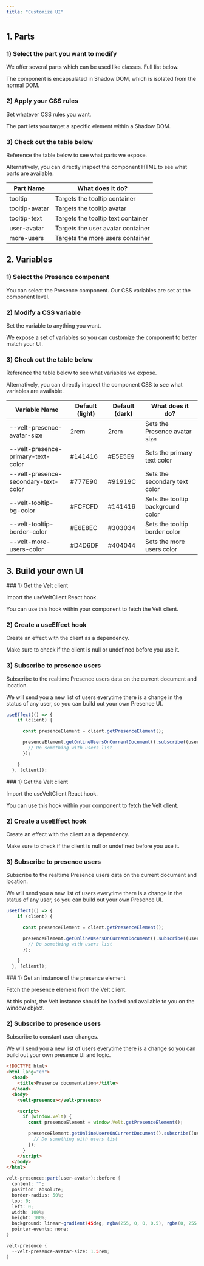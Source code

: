 ```yaml
---
title: "Customize UI"
---
```


## 1. Parts

### 1) Select the part you want to modify

We offer several parts which can be used like classes. Full list below.

The component is encapsulated in Shadow DOM, which is isolated from the normal DOM.

### 2) Apply your CSS rules

Set whatever CSS rules you want.

The part lets you target a specific element within a Shadow DOM.

### 3) Check out the table below

Reference the table below to see what parts we expose.

Alternatively, you can directly inspect the component HTML to see what parts are available.

| Part Name      | What does it do?                   |
| -------------- | ---------------------------------- |
| tooltip        | Targets the tooltip container      |
| tooltip-avatar | Targets the tooltip avatar         |
| tooltip-text   | Targets the tooltip text container |
| user-avatar    | Targets the user avatar container  |
| more-users     | Targets the more users container   |

## 2. Variables

### 1) Select the Presence component

You can select the Presence component.
Our CSS variables are set at the component level.

### 2) Modify a CSS variable

Set the variable to anything you want.

We expose a set of variables so you can customize the component to better match your UI.

### 3) Check out the table below

Reference the table below to see what variables we expose.

Alternatively, you can directly inspect the component CSS to see what variables are available.

| Variable Name                        | Default (light) | Default (dark) | What does it do?                  |
| ------------------------------------ | --------------- | -------------- | --------------------------------- |
| --velt-presence-avatar-size          | 2rem            | 2rem           | Sets the Presence avatar size     |
| --velt-presence-primary-text-color   | #141416         | #E5E5E9        | Sets the primary text color       |
| --velt-presence-secondary-text-color | #777E90         | #91919C        | Sets the secondary text color     |
| --velt-tooltip-bg-color              | #FCFCFD         | #141416        | Sets the tooltip background color |
| --velt-tooltip-border-color          | #E6E8EC         | #303034        | Sets the tooltip border color     |
| --velt-more-users-color              | #D4D6DF         | #404044        | Sets the more users color         |

## 3. Build your own UI

<Tabs>
  <Tab title="React">
### 1) Get the Velt client

Import the useVeltClient React hook.

You can use this hook within your component to fetch the Velt client.

### 2) Create a useEffect hook

Create an effect with the client as a dependency.

Make sure to check if the client is null or undefined before you use it.

### 3) Subscribe to presence users

Subscribe to the realtime Presence users data on the current document and location.

We will send you a new list of users everytime there is a change in the status of any user, so you can build out your own Presence UI.

```js React
useEffect(() => {
    if (client) {

      const presenceElement = client.getPresenceElement();

      presenceElement.getOnlineUsersOnCurrentDocument().subscribe((users) => {
        // Do something with users list
      });

    }
  }, [client]);
```

  </Tab>
  <Tab title="Next.js">
### 1) Get the Velt client

Import the useVeltClient React hook.

You can use this hook within your component to fetch the Velt client.

### 2) Create a useEffect hook

Create an effect with the client as a dependency.

Make sure to check if the client is null or undefined before you use it.

### 3) Subscribe to presence users

Subscribe to the realtime Presence users data on the current document and location.

We will send you a new list of users everytime there is a change in the status of any user, so you can build out your own Presence UI.

```js Next.js
useEffect(() => {
    if (client) {

      const presenceElement = client.getPresenceElement();

      presenceElement.getOnlineUsersOnCurrentDocument().subscribe((users) => {
        // Do something with users list
      });

    }
  }, [client]);
```

  </Tab>
  <Tab title="HTML">
### 1) Get an instance of the presence element

Fetch the presence element from the Velt client.

At this point, the Velt instance should be loaded and available to you on the window object.

### 2) Subscribe to presence users

Subscribe to constant user changes.

We will send you a new list of users everytime there is a change so you can build out your own presence UI and logic.

```html HTML
<!DOCTYPE html>
<html lang="en">
  <head>
    <title>Presence documentation</title>
  </head>
  <body>
    <velt-presence></velt-presence>

    <script>
      if (window.Velt) {
        const presenceElement = window.Velt.getPresenceElement();

        presenceElement.getOnlineUsersOnCurrentDocument().subscribe((users) => {
          // Do something with users list
        });
      }
    </script>
  </body>
</html>
```

  </Tab>
</Tabs>

<RequestExample>

```java Parts
velt-presence::part(user-avatar)::before {
  content: "";
  position: absolute;
  border-radius: 50%;
  top: 0;
  left: 0;
  width: 100%;
  height: 100%;
  background: linear-gradient(45deg, rgba(255, 0, 0, 0.5), rgba(0, 255, 0, 0.5));
  pointer-events: none;
}
```

```java Variables
velt-presence {
  --velt-presence-avatar-size: 1.5rem;
}
```

</RequestExample>
